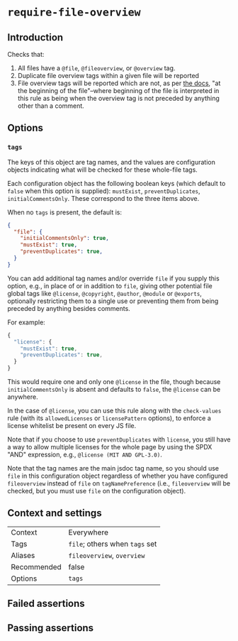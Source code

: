# `require-file-overview`

## Introduction

Checks that:

1. All files have a `@file`, `@fileoverview`, or `@overview` tag.
2. Duplicate file overview tags within a given file will be reported
3. File overview tags will be reported which are not, as per
  [the docs](https://jsdoc.app/tags-file.html), "at the beginning of
  the file"–where beginning of the file is interpreted in this rule
  as being when the overview tag is not preceded by anything other than
  a comment.

## Options

### `tags`

The keys of this object are tag names, and the values are configuration
objects indicating what will be checked for these whole-file tags.

Each configuration object has the following boolean keys (which default
to `false` when this option is supplied): `mustExist`, `preventDuplicates`,
`initialCommentsOnly`. These correspond to the three items above.

When no `tags` is present, the default is:

```json
{
  "file": {
    "initialCommentsOnly": true,
    "mustExist": true,
    "preventDuplicates": true,
  }
}
```

You can add additional tag names and/or override `file` if you supply this
option, e.g., in place of or in addition to `file`, giving other potential
file global tags like `@license`, `@copyright`, `@author`, `@module` or
`@exports`, optionally restricting them to a single use or preventing them
from being preceded by anything besides comments.

For example:

```js
{
  "license": {
    "mustExist": true,
    "preventDuplicates": true,
  }
}
```

This would require one and only one `@license` in the file, though because
`initialCommentsOnly` is absent and defaults to `false`, the `@license`
can be anywhere.

In the case of `@license`, you can use this rule along with the
`check-values` rule (with its `allowedLicenses` or `licensePattern` options),
to enforce a license whitelist be present on every JS file.

Note that if you choose to use `preventDuplicates` with `license`, you still
have a way to allow multiple licenses for the whole page by using the SPDX
"AND" expression, e.g., `@license (MIT AND GPL-3.0)`.

Note that the tag names are the main jsdoc tag name, so you should use `file`
in this configuration object regardless of whether you have configured
`fileoverview` instead of `file` on `tagNamePreference` (i.e., `fileoverview`
will be checked, but you must use `file` on the configuration object).

## Context and settings

|||
|---|---|
|Context|Everywhere|
|Tags|`file`; others when `tags` set|
|Aliases|`fileoverview`, `overview`|
|Recommended|false|
|Options|`tags`|


## Failed assertions

<Assertions rule="requireFileOverview" />

## Passing assertions

<Assertions rule="requireFileOverview" passing />
